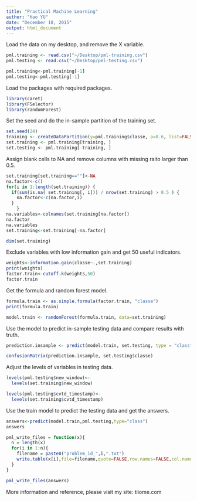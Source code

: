 ```yaml
---
title: "Practical Machine Learning"
author: "Hao YU"
date: "December 18, 2015"
output: html_document
---
```



Load the data on my desktop, and remove the X variable.
```r
pml.training <- read.csv("~/Desktop/pml-training.csv")
pml.testing <- read.csv("~/Desktop/pml-testing.csv")

pml.training<-pml.training[-1]
pml.testing<-pml.testing[-1]

```

Load the packages with required packages.
```r
library(caret)
library(FSelector)
library(randomForest)

```

Set the seed and do the in-sample partition of the training set.
```r
set.seed(24)
training <- createDataPartition(y=pml.training$classe, p=0.6, list=FALSE)
set.training <- pml.training[training, ]
set.testing <- pml.training[-training, ]
```

Assign blank cells to NA and remove columns with missing raito larger than 0.5.
```r
set.training[set.training==""]<-NA
na.factor<-c()
for(i in 1:length(set.training)) { 
  if(sum(is.na( set.training[, i])) / nrow(set.training) > 0.5 ) { 
    na.factor<-c(na.factor,i)
  }   
    } 
na.variables<-colnames(set.training[na.factor])
na.factor
na.variables
set.training<-set.training[-na.factor]

dim(set.training)
```

Exclude variables with low information gain and get 50 useful indicators.
```r
weights<-information.gain(classe~.,set.training)
print(weights)
factor.train<-cutoff.k(weights,50)
factor.train
```

Get the formula and random forest model.
```r
formula.train <- as.simple.formula(factor.train, "classe")
print(formula.train)

model.train <- randomForest(formula.train, data=set.training)
```

Use the model to predict in-sample testing data and compare results with truth.
```r
prediction.insample <- predict(model.train, set.testing, type = "class")

confusionMatrix(prediction.insample, set.testing$classe)
```

Adjust the levels of variables in testing data.
```r
levels(pml.testing$new_window)<-
  levels(set.training$new_window)

levels(pml.testing$cvtd_timestamp)<-
  levels(set.training$cvtd_timestamp)
```

Use the train model to predict the testing data and get the answers.
```r
answers<-predict(model.train,pml.testing,type="class")
answers

pml_write_files = function(x){
  n = length(x)
  for(i in 1:n){
    filename = paste0("problem_id_",i,".txt")
    write.table(x[i],file=filename,quote=FALSE,row.names=FALSE,col.names=FALSE)
  }
}

pml_write_files(answers)
```

More information and reference, please visit my site: tiiome.com